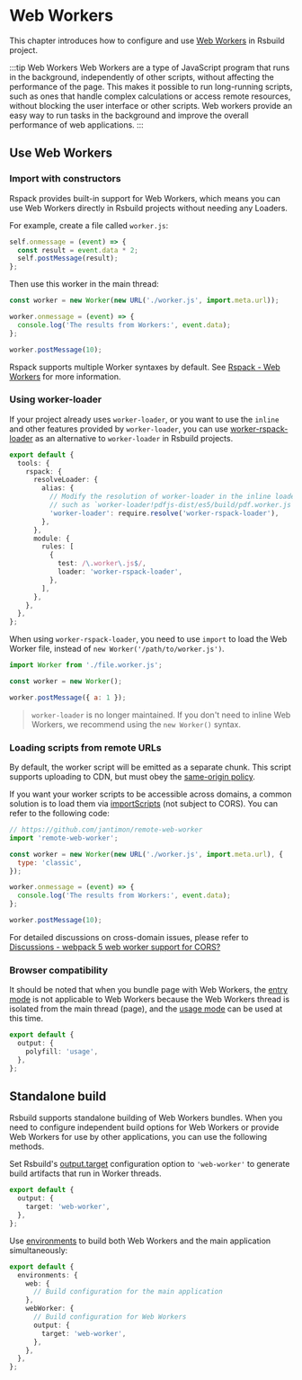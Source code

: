 # Web Workers

This chapter introduces how to configure and use [Web Workers](https://developer.mozilla.org/en-US/docs/Web/API/Web_Workers_API/Using_web_workers) in Rsbuild project.

:::tip Web Workers
Web Workers are a type of JavaScript program that runs in the background, independently of other scripts, without affecting the performance of the page. This makes it possible to run long-running scripts, such as ones that handle complex calculations or access remote resources, without blocking the user interface or other scripts. Web workers provide an easy way to run tasks in the background and improve the overall performance of web applications.
:::

## Use Web Workers

### Import with constructors

Rspack provides built-in support for Web Workers, which means you can use Web Workers directly in Rsbuild projects without needing any Loaders.

For example, create a file called `worker.js`:

```js title="worker.js"
self.onmessage = (event) => {
  const result = event.data * 2;
  self.postMessage(result);
};
```

Then use this worker in the main thread:

```js title="index.js"
const worker = new Worker(new URL('./worker.js', import.meta.url));

worker.onmessage = (event) => {
  console.log('The results from Workers:', event.data);
};

worker.postMessage(10);
```

Rspack supports multiple Worker syntaxes by default. See [Rspack - Web Workers](https://rspack.rs/guide/features/web-workers) for more information.

### Using worker-loader

If your project already uses `worker-loader`, or you want to use the `inline` and other features provided by `worker-loader`, you can use [worker-rspack-loader](https://github.com/rspack-contrib/worker-rspack-loader) as an alternative to `worker-loader` in Rsbuild projects.

```ts title="rsbuild.config.ts"
export default {
  tools: {
    rspack: {
      resolveLoader: {
        alias: {
          // Modify the resolution of worker-loader in the inline loader
          // such as `worker-loader!pdfjs-dist/es5/build/pdf.worker.js`
          'worker-loader': require.resolve('worker-rspack-loader'),
        },
      },
      module: {
        rules: [
          {
            test: /\.worker\.js$/,
            loader: 'worker-rspack-loader',
          },
        ],
      },
    },
  },
};
```

When using `worker-rspack-loader`, you need to use `import` to load the Web Worker file, instead of `new Worker('/path/to/worker.js')`.

```js
import Worker from './file.worker.js';

const worker = new Worker();

worker.postMessage({ a: 1 });
```

> `worker-loader` is no longer maintained. If you don't need to inline Web Workers, we recommend using the `new Worker()` syntax.

### Loading scripts from remote URLs

By default, the worker script will be emitted as a separate chunk. This script supports uploading to CDN, but must obey the [same-origin policy](https://developer.mozilla.org/en-US/docs/Web/Security/Same-origin_policy).

If you want your worker scripts to be accessible across domains, a common solution is to load them via [importScripts](https://developer.mozilla.org/en-US/docs/Web/API/WorkerGlobalScope/importScripts) (not subject to CORS). You can refer to the following code:

```js title="index.js"
// https://github.com/jantimon/remote-web-worker
import 'remote-web-worker';

const worker = new Worker(new URL('./worker.js', import.meta.url), {
  type: 'classic',
});

worker.onmessage = (event) => {
  console.log('The results from Workers:', event.data);
};

worker.postMessage(10);
```

For detailed discussions on cross-domain issues, please refer to [Discussions - webpack 5 web worker support for CORS?](https://github.com/webpack/webpack/discussions/14648)

### Browser compatibility

It should be noted that when you bundle page with Web Workers, the [entry mode](/guide/advanced/browser-compatibility#entry-mode) is not applicable to Web Workers because the Web Workers thread is isolated from the main thread (page), and the [usage mode](/guide/advanced/browser-compatibility#usage-mode) can be used at this time.

```ts title="rsbuild.config.ts"
export default {
  output: {
    polyfill: 'usage',
  },
};
```

## Standalone build

Rsbuild supports standalone building of Web Workers bundles. When you need to configure independent build options for Web Workers or provide Web Workers for use by other applications, you can use the following methods.

Set Rsbuild's [output.target](/config/output/target) configuration option to `'web-worker'` to generate build artifacts that run in Worker threads.

```ts title="rsbuild.config.ts"
export default {
  output: {
    target: 'web-worker',
  },
};
```

Use [environments](/config/environments) to build both Web Workers and the main application simultaneously:

```ts title="rsbuild.config.ts"
export default {
  environments: {
    web: {
      // Build configuration for the main application
    },
    webWorker: {
      // Build configuration for Web Workers
      output: {
        target: 'web-worker',
      },
    },
  },
};
```
